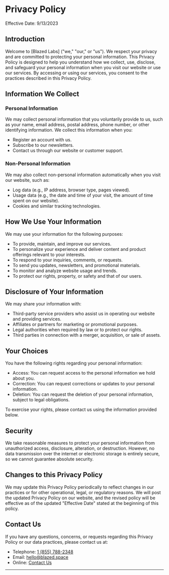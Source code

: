 # Privacy Policy

Effective Date: 9/13/2023

## Introduction

Welcome to [Blazed Labs] ("we," "our," or "us"). We respect your privacy and are committed to protecting your personal information. This Privacy Policy is designed to help you understand how we collect, use, disclose, and safeguard your personal information when you visit our website or use our services. By accessing or using our services, you consent to the practices described in this Privacy Policy.

## Information We Collect

### Personal Information

We may collect personal information that you voluntarily provide to us, such as your name, email address, postal address, phone number, or other identifying information. We collect this information when you:

- Register an account with us.
- Subscribe to our newsletters.
- Contact us through our website or customer support.

### Non-Personal Information

We may also collect non-personal information automatically when you visit our website, such as:

- Log data (e.g., IP address, browser type, pages viewed).
- Usage data (e.g., the date and time of your visit, the amount of time spent on our website).
- Cookies and similar tracking technologies.

## How We Use Your Information

We may use your information for the following purposes:

- To provide, maintain, and improve our services.
- To personalize your experience and deliver content and product offerings relevant to your interests.
- To respond to your inquiries, comments, or requests.
- To send you updates, newsletters, and promotional materials.
- To monitor and analyze website usage and trends.
- To protect our rights, property, or safety and that of our users.

## Disclosure of Your Information

We may share your information with:

- Third-party service providers who assist us in operating our website and providing services.
- Affiliates or partners for marketing or promotional purposes.
- Legal authorities when required by law or to protect our rights.
- Third parties in connection with a merger, acquisition, or sale of assets.

## Your Choices

You have the following rights regarding your personal information:

- Access: You can request access to the personal information we hold about you.
- Correction: You can request corrections or updates to your personal information.
- Deletion: You can request the deletion of your personal information, subject to legal obligations.

To exercise your rights, please contact us using the information provided below.

## Security

We take reasonable measures to protect your personal information from unauthorized access, disclosure, alteration, or destruction. However, no data transmission over the internet or electronic storage is entirely secure, so we cannot guarantee absolute security.

## Changes to this Privacy Policy

We may update this Privacy Policy periodically to reflect changes in our practices or for other operational, legal, or regulatory reasons. We will post the updated Privacy Policy on our website, and the revised policy will be effective as of the updated "Effective Date" stated at the beginning of this policy.

## Contact Us

If you have any questions, concerns, or requests regarding this Privacy Policy or our data practices, please contact us at:

* Telephone: [1 (855) 788-2348](tel:18557882348)
* Email: [hello@blazed.space](mailto:hello@blazed.space)
* Online: [Contact Us](https://blazed.contact/)
---
